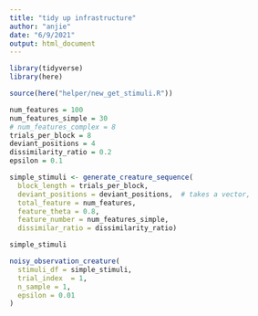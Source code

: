 ```yaml
---
title: "tidy up infrastructure"
author: "anjie"
date: "6/9/2021"
output: html_document
---
```

```r
library(tidyverse)
library(here)

```

```r
source(here("helper/new_get_stimuli.R"))
```

```r
num_features = 100
num_features_simple = 30
# num_features_complex = 8
trials_per_block = 8
deviant_positions = 4
dissimilarity_ratio = 0.2
epsilon = 0.1

```

```r
simple_stimuli <- generate_creature_sequence(
  block_length = trials_per_block, 
  deviant_positions = deviant_positions,  # takes a vector, 
  total_feature = num_features, 
  feature_theta = 0.8, 
  feature_number = num_features_simple, 
  dissimilar_ratio = dissimilarity_ratio)

simple_stimuli
```

```r
noisy_observation_creature(
  stimuli_df = simple_stimuli,
  trial_index  = 1, 
  n_sample = 1, 
  epsilon = 0.01
)

```

